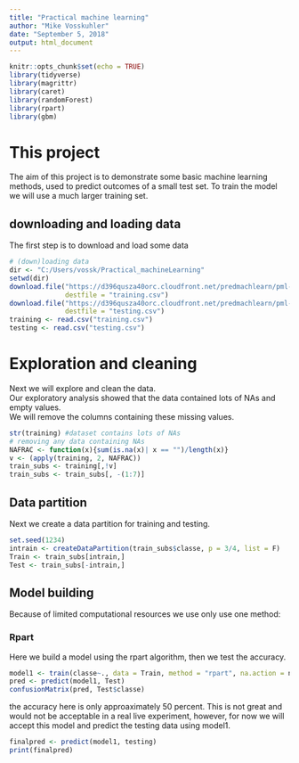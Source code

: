 ```yaml
---
title: "Practical machine learning"
author: "Mike Vosskuhler"
date: "September 5, 2018"
output: html_document
---
```


```r
knitr::opts_chunk$set(echo = TRUE)
library(tidyverse)
library(magrittr)
library(caret)
library(randomForest)
library(rpart)
library(gbm)
```

# This project  
The aim of this project is to demonstrate some basic machine learning methods,
used to predict outcomes of a small test set. 
To train the model we will use a much larger training set.  

## downloading and loading data  
The first step is to download and load some data  
```r
# (down)loading data
dir <- "C:/Users/vossk/Practical_machineLearning"
setwd(dir)
download.file("https://d396qusza40orc.cloudfront.net/predmachlearn/pml-training.csv", 
              destfile = "training.csv")
download.file("https://d396qusza40orc.cloudfront.net/predmachlearn/pml-testing.csv",
              destfile = "testing.csv")
training <- read.csv("training.csv")
testing <- read.csv("testing.csv")
```

# Exploration and cleaning  
Next we will explore and clean the data.  
Our exploratory analysis showed that the data contained lots of NAs and empty values.  
We will remove the columns containing these missing values.   
```r
str(training) #dataset contains lots of NAs
# removing any data containing NAs
NAFRAC <- function(x){sum(is.na(x)| x == "")/length(x)}
v <- (apply(training, 2, NAFRAC))
train_subs <- training[,!v]
train_subs <- train_subs[, -(1:7)]
```

## Data partition  
Next we create a data partition for training and testing.   
```r
set.seed(1234)
intrain <- createDataPartition(train_subs$classe, p = 3/4, list = F)
Train <- train_subs[intrain,]
Test <- train_subs[-intrain,]
```

## Model building  
Because of limited computational resources we use only use one method:  

### Rpart
Here we build a model using the rpart algorithm, then we test the accuracy. 

```r
model1 <- train(classe~., data = Train, method = "rpart", na.action = na.pass)
pred <- predict(model1, Test)
confusionMatrix(pred, Test$classe)
```
the accuracy here is only approaximately 50 percent.
This is not great and would not be acceptable in a real live experiment, however,
for now we will accept this model and predict the testing data using model1.  

```r
finalpred <- predict(model1, testing)
print(finalpred)
```
